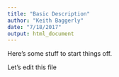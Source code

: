 ```yaml
---
title: "Basic Description"
author: "Keith Baggerly"
date: "7/18/2017"
output: html_document
---
```


Here's some stuff to start things off. 

Let's edit this file
